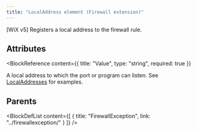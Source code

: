 ```yaml
---
title: "LocalAddress element (Firewall extension)"
---
```



[WiX v5] Registers a local address to the firewall rule.


## Attributes

<BlockWrapper>

  <BlockReference
    content={{
      title: "Value",
      type: "string",
      required: true
    }}
  >
  A local address to which the port or program can listen. See [LocalAddresses](https://learn.microsoft.com/en-us/windows/win32/api/netfw/nf-netfw-inetfwrule-get_localaddresses)
   for examples.
  </BlockReference>

</BlockWrapper>


## Parents

<BlockDefList content={[
    {
      title: "FirewallException",
      link: "../firewallexception/"
    }
  ]}
/>